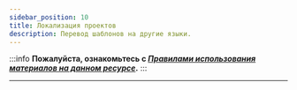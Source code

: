 ```yaml
---
sidebar_position: 10
title: Локализация проектов
description: Перевод шаблонов на другие языки.
---
```

:::info **Пожалуйста, ознакомьтесь с [*Правилами использования материалов на данном ресурсе*](../Disclaimer).**
:::
_______________________________________________ 